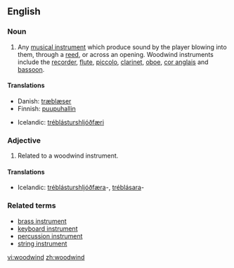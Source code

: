 ==English==

===Noun===
{{en-noun}}

# {{musical instrument}} Any [[musical instrument]] which produce sound by the player blowing into them, through a [[reed]], or across an opening. Woodwind instruments include the [[recorder]], [[flute]], [[piccolo]], [[clarinet]], [[oboe]], [[cor anglais]] and [[bassoon]].

====Translations====
{{trans-top|musical instrument}}
* Danish: [[træblæser]]
* Finnish: [[puupuhallin]]
{{trans-mid}}
* Icelandic: [[tréblásturshljóðfæri]] {{n}}
{{trans-bottom}}

===Adjective===
{{en-adj|-}}

# Related to a woodwind instrument.

====Translations====
{{trans-top|related to a woodwind instrument}}
* Icelandic: [[tréblásturshljóðfæra]]-, [[tréblásara]]-
{{trans-mid}}
{{trans-bottom}}

===Related terms===
* [[brass instrument]]
* [[keyboard instrument]]
* [[percussion instrument]]
* [[string instrument]]

[[vi:woodwind]]
[[zh:woodwind]]